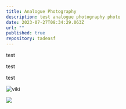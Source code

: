 ```yaml
---
title: Analogue Photography
description: test analogue photography photo
date: 2023-07-27T08:34:29.063Z
url: ""
published: true
repository: tadeasf
---
```

test

test

test

![viki](https://res.cloudinary.com/ddw1u49ec/image/upload/v1690447697/tadeasfort.com/analog-3_jk7rdt.jpg "viki")

![](https://res.cloudinary.com/ddw1u49ec/image/upload/v1690447743/tadeasfort.com/portrait-outside-18_r9zlqa.jpg)